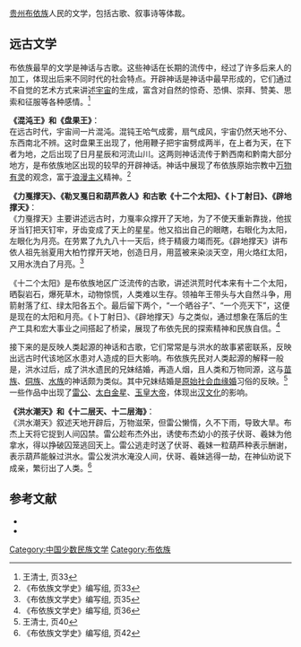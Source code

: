 [[贵州|贵州]][[布依族|布依族]]人民的文学，包括古歌、叙事诗等体裁。
== 远古文学 ==
布依族最早的文学是神话与古歌。这些神话在长期的流传中，经过了许多后来人的加工，体现出后来不同时代的社会特点。开辟神话是神话中最早形成的，它们通过不自觉的艺术方式来讲述[[宇宙|宇宙]]的生成，富含对自然的惊奇、恐惧、崇拜、赞美、思索和征服等各种感情。<ref>王清士, 页33</ref>

'''《混沌王》和《盘果王》'''：<br />
在远古时代，宇宙间一片混沌。混钝王哈气成雾，扇气成风，宇宙仍然天地不分、东西南北不辨。这时盘果王出现了，他用鞭子把宇宙劈成两半，在上者为天，在下者为地，之后出现了日月星辰和河流山川。这两则神话流传于黔西南和黔南大部分地方，是布依族地区出现的较早的开辟神话。神话中展现了布依族原始宗教中[[万物有灵|万物有灵]]的观念，富于[[浪漫主义|浪漫主义]]精神。<ref>《布依族文学史》编写组, 页33</ref>

'''《力戛撑天》、《勒叉戛日和葫芦救人》和古歌《十二个太阳》、《卜丁射日》、《辟地撑天》'''：<br />
《力戛撑天》主要讲述远古时，力戛率众撑开了天地，为了不使天重新靠拢，他拔牙当钉把天钉牢，牙齿变成了天上的星星。他又掐出自己的眼瞎，右眼化为太阳，左眼化为月亮。在劳累了九九八十一天后，终于精疲力竭而死。《辟地撑天》讲布依人祖先翁夏用大柏竹撑开天地，创造日月，用蓝被来染淡天空，用火烙红太阳，又用水洗白了月亮。<ref>《布依族文学史》编写组, 页35</ref>

《十二个太阳》是布依族地区广泛流传的古歌，讲述洪荒时代本来有十二个太阳，晒裂岩石，爆死草木，动物惊慌，人类难以生存。领袖年王带头与大自然斗争，用箭射落了红、绿太阳各五个。最后留下两个，“一个晒谷子”、“一个亮天下”，这便是现在的太阳和月亮。《卜丁射日》、《辟地撑天》与之类似，通过想象在落后的生产工具和宏大事业之间搭起了桥梁，展现了布依先民的探索精神和民族自信。<ref>《布依族文学史》编写组, 页36</ref>

接下来的是反映人类起源的神话和古歌，它们常常是与洪水的故事紧密联系，反映出远古时代该地区水患对人造成的巨大影响。布依族先民对人类起源的解释一般是，洪水过后，成了洪水遗民的兄妹结婚，再造人烟，且人类和万物同源，这与[[苗族|苗族]]、[[侗族|侗族]]、[[水族|水族]]的神话颇为类似。其中兄妹结婚是[[原始社会|原始社会]][[血缘婚|血缘婚]]习俗的反映。<ref>王清士, 页40</ref>一些作品中出现了[[雷公|雷公]]、[[太白金星|太白金星]]、[[玉皇大帝|玉皇大帝]]，体现出[[汉文化|汉文化]]的影响。

'''《洪水潮天》和《十二层天、十二层海》'''：<br />
《洪水潮天》叙述天地开辟后，万物滋荣，但雷公懒惰，久不下雨，导致大旱。布杰上天将它捉到人间囚禁。雷公趁布杰外出，诱使布杰幼小的孩子伏哥、羲妹为他拿水，得以挣破囚笼逃回天上。雷公逃走时送了伏哥、羲妹一粒葫芦种表示酬谢，表示葫芦能躲过洪水。雷公发洪水淹没人间，伏哥、羲妹逃得一劫，在神仙劝说下成亲，繁衍出了人类。<ref>《布依族文学史》编写组, 页42</ref>

== 参考文献 ==
{{reflist}}
*{{cite book
 | last = 王清士 
 | first =  
 | year = 1983
 | title = 布依族文学史
 | publisher = 贵州人民出版社
}}
*{{cite book
 | last = 《布依族文学史》编写组 
 | first =  
 | year = 1992
 | title = 布依族文学史
 | publisher = 贵州民族出版社
 | isbn = 7541202061
}}

[[Category:中国少数民族文学|Category:中国少数民族文学]]
[[Category:布依族|Category:布依族]]